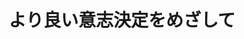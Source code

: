 ﻿---
title: "より良い意志決定をめざして"
category: "環境・社会理工学院"
vol: "39"
interviewee: "坂野 達郎 "
url: ""
tags: []
pdf: "39-4.pdf"
career: ""
preface: "必要とされる知識を全ては持っておらず、周囲の意見に影響される主体が、より合理的に意志決定を行うための方法を設計する等の研究を行う。"
---
